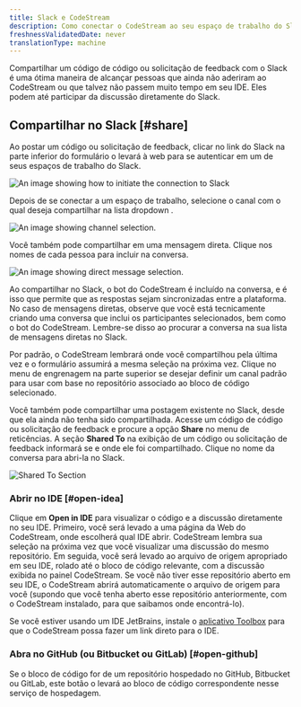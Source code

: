 ```yaml
---
title: Slack e CodeStream
description: Como conectar o CodeStream ao seu espaço de trabalho do Slack.
freshnessValidatedDate: never
translationType: machine
---
```








Compartilhar um código de código ou solicitação de feedback com o Slack é uma ótima maneira de alcançar pessoas que ainda não aderiram ao CodeStream ou que talvez não passem muito tempo em seu IDE. Eles podem até participar da discussão diretamente do Slack.

## Compartilhar no Slack [#share]

Ao postar um código ou solicitação de feedback, clicar no link do Slack na parte inferior do formulário o levará à web para se autenticar em um de seus espaços de trabalho do Slack.

<img
  title="Slack basic"
  alt="An image showing how to initiate the connection to Slack"
  src={codestreamCodemarkSlackUnauthenticated}
/>

Depois de se conectar a um espaço de trabalho, selecione o canal com o qual deseja compartilhar na lista dropdown .

<img
  title="Slack channels"
  alt="An image showing channel selection."
  src={codestreamChooseSlackChannel}
/>

Você também pode compartilhar em uma mensagem direta. Clique nos nomes de cada pessoa para incluir na conversa.

<img
  title="Slack channels"
  alt="An image showing direct message selection."
  src={codestreamChooseSlackDirectMessage}
/>

Ao compartilhar no Slack, o bot do CodeStream é incluído na conversa, e é isso que permite que as respostas sejam sincronizadas entre a plataforma. No caso de mensagens diretas, observe que você está tecnicamente criando uma conversa que inclui os participantes selecionados, bem como o bot do CodeStream. Lembre-se disso ao procurar a conversa na sua lista de mensagens diretas no Slack.

Por padrão, o CodeStream lembrará onde você compartilhou pela última vez e o formulário assumirá a mesma seleção na próxima vez. Clique no menu de engrenagem na parte superior se desejar definir um canal padrão para usar com base no repositório associado ao bloco de código selecionado.

Você também pode compartilhar uma postagem existente no Slack, desde que ela ainda não tenha sido compartilhada. Acesse um código de código ou solicitação de feedback e procure a opção <DoNotTranslate>**Share**</DoNotTranslate> no menu de reticências. A seção <DoNotTranslate>**Shared To**</DoNotTranslate> na exibição de um código ou solicitação de feedback informará se e onde ele foi compartilhado. Clique no nome da conversa para abri-la no Slack.

<img
  alt="Shared To Section"
  src={codestreamCodemarkSharedtoSlackChannel}
/>

### Abrir no IDE [#open-idea]

Clique em <DoNotTranslate>**Open in IDE**</DoNotTranslate> para visualizar o código e a discussão diretamente no seu IDE. Primeiro, você será levado a uma página da Web do CodeStream, onde escolherá qual IDE abrir. CodeStream lembra sua seleção na próxima vez que você visualizar uma discussão do mesmo repositório. Em seguida, você será levado ao arquivo de origem apropriado em seu IDE, rolado até o bloco de código relevante, com a discussão exibida no painel CodeStream. Se você não tiver esse repositório aberto em seu IDE, o CodeStream abrirá automaticamente o arquivo de origem para você (supondo que você tenha aberto esse repositório anteriormente, com o CodeStream instalado, para que saibamos onde encontrá-lo).

Se você estiver usando um IDE JetBrains, instale o [aplicativo Toolbox](https://www.jetbrains.com/toolbox-app/) para que o CodeStream possa fazer um link direto para o IDE.

### Abra no GitHub (ou Bitbucket ou GitLab) [#open-github]

Se o bloco de código for de um repositório hospedado no GitHub, Bitbucket ou GitLab, este botão o levará ao bloco de código correspondente nesse serviço de hospedagem.